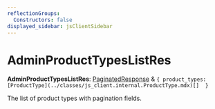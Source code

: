 ```yaml
---
reflectionGroups:
  Constructors: false
displayed_sidebar: jsClientSidebar
---
```



# AdminProductTypesListRes

 **AdminProductTypesListRes**: [PaginatedResponse](../interfaces/js_client.internal.PaginatedResponse.mdx) & ``{ product_types: [ProductType](../classes/js_client.internal.ProductType.mdx)[]  }``

The list of product types with pagination fields.

